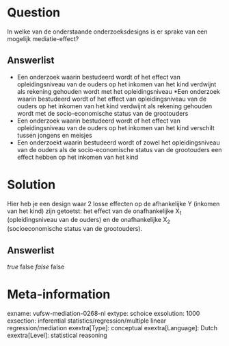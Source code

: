Question
========
In welke van de onderstaande onderzoeksdesigns is er sprake van een
mogelijk mediatie-effect?

Answerlist
----------
* Een onderzoek waarin bestudeerd wordt of het effect van opleidingsniveau van de ouders op het inkomen van het kind verdwijnt als rekening gehouden wordt met het opleidingsniveau
*Een onderzoek waarin bestudeerd wordt of het effect van opleidingsniveau van de ouders op het inkomen van het kind verdwijnt als rekening gehouden wordt met de socio-economische status van de grootouders
* Een onderzoek waarin bestudeerd wordt of het effect van opleidingsniveau van de ouders op het inkomen van het kind verschilt tussen jongens en meisjes
* Een onderzoekt waarin bestudeerd wordt of zowel het opleidingsniveau van de ouders als de socio-economische status van de grootouders een effect hebben op het inkomen van het kind

Solution
========
Hier heb je een design waar 2 losse effecten op de afhankelijke Y (inkomen van het kind) zijn getoetst: het effect van de onafhankelijke X<sub>1</sub> (opleidingsniveau van de ouders) en de onafhankelijke X<sub>2</sub> (socioeconomische status van de grootouders).


Answerlist
----------
*true
*false
*false
*false

Meta-information
================
exname: vufsw-mediation-0268-nl
extype: schoice
exsolution: 1000
exsection: inferential statistics/regression/multiple linear regression/mediation
exextra[Type]: conceptual
exextra[Language]: Dutch
exextra[Level]: statistical reasoning

